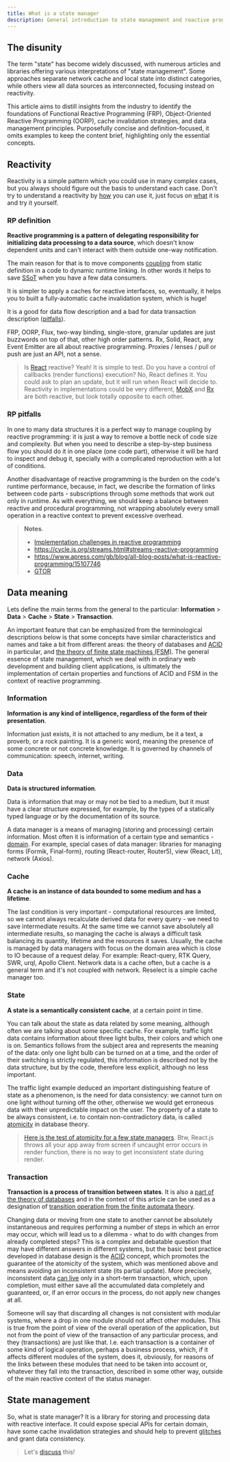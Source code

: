 ```yaml
---
title: What is a state manager
description: General introduction to state management and reactive programming
---
```


## The disunity

The term "state" has become widely discussed, with numerous articles and libraries offering various interpretations of "state management". Some approaches separate network cache and local state into distinct categories, while others view all data sources as interconnected, focusing instead on reactivity.

This article aims to distill insights from the industry to identify the foundations of Functional Reactive Programming (FRP), Object-Oriented Reactive Programming (OORP), cache invalidation strategies, and data management principles. Purposefully concise and definition-focused, it omits examples to keep the content brief, highlighting only the essential concepts.

## Reactivity

Reactivity is a simple pattern which you could use in many complex cases, but you always should figure out the basis to understand each case. Don't try to understand a reactivity by [how](https://github.com/kriskowal/gtor) you can use it, just focus on [what](#rp-definition) it is and try it yourself.

### RP definition

**Reactive programming is a pattern of delegating responsibility for initializing data processing to a data source**, which doesn't know dependent units and can't interact with them outside one-way notification.

The main reason for that is to move components [coupling](<https://en.wikipedia.org/wiki/Coupling_(computer_programming)>) from static definition in a code to dynamic runtime linking. In other words it helps to save [SSoT](https://en.wikipedia.org/wiki/Single_source_of_truth) when you have a few data consumers.

It is simpler to apply a caches for reactive interfaces, so, eventually, it helps you to built a fully-automatic cache invalidation system, which is huge!

It is a good for data flow description and a bad for data transaction description ([pitfalls](#rp-pitfalls)).

FRP, OORP, Flux, two-way binding, single-store, granular updates are just buzzwords on top of that, other high order patterns.
Rx, Solid, React, any Event Emitter are all about reactive programming.
Proxies / lenses / pull or push are just an API, not a sense.

> Is [React](https://reactjs.org) reactive? Yeah! It is simple to test. Do you have a control of callbacks (render functions) execution? No, React defines it. You could ask to plan an update, but it will run when React will decide to. Reactivity in implementations could be very different, [MobX](https://mobx.js.org) and [Rx](https://rxjs.dev) are both reactive, but look totally opposite to each other.

### RP pitfalls

In one to many data structures it is a perfect way to manage coupling by reactive programming: it is just a way to remove a bottle neck of code size and complexity. But when you need to describe a step-by-step business flow you should do it in one place (one code part), otherwise it will be hard to inspect and debug it, specially with a complicated reproduction with a lot of conditions.

Another disadvantage of reactive programming is the burden on the code's runtime performance, because, in fact, we describe the formation of links between code parts - subscriptions through some methods that work out only in runtime. As with everything, we should keep a balance between reactive and procedural programming, not wrapping absolutely every small operation in a reactive context to prevent excessive overhead.

> **Notes**.
>
> - [Implementation challenges in reactive programming](https://en.wikipedia.org/wiki/Reactive_programming#Implementation_techniques_and_challenges)
> - https://cycle.js.org/streams.html#streams-reactive-programming
> - https://www.apress.com/gb/blog/all-blog-posts/what-is-reactive-programming/15107746
> - [GTOR](https://github.com/kriskowal/gtor)

## Data meaning

Lets define the main terms from the general to the particular: **Information** > **Data** > **Cache** > **State** > **Transaction**.

An important feature that can be emphasized from the terminological descriptions below is that some concepts have similar characteristics and names and take a bit from different areas: the theory of databases and [ACID](https://ru.wikipedia.org/wiki/ACID) in particular, and [the theory of finite state machines (FSM)](https://en.wikipedia.org/wiki/Automata_theory). The general essence of state management, which we deal with in ordinary web development and building client applications, is ultimately the implementation of certain properties and functions of ACID and FSM in the context of reactive programming.

### Information

**Information is any kind of intelligence, regardless of the form of their presentation**.

Information just exists, it is not attached to any medium, be it a text, a proverb, or a rock painting. It is a generic word, meaning the presence of some concrete or not concrete knowledge. It is governed by channels of communication: speech, internet, writing.

### Data

**Data is structured information**.

Data is information that may or may not be tied to a medium, but it must have a clear structure expressed, for example, by the types of a statically typed language or by the documentation of its source.

A data manager is a means of managing (storing and processing) certain information. Most often it is information of a certain type and semantics - [domain](<https://en.wikipedia.org/wiki/Domain_(software_engineering)>). For example, special cases of data manager: libraries for managing forms (Formik, Final-form), routing (React-router, Router5), view (React, Lit), network (Axios).

### Cache

**A cache is an instance of data bounded to some medium and has a lifetime**.

The last condition is very important - computational resources are limited, so we cannot always recalculate derived data for every query - we need to save intermediate results. At the same time we cannot save absolutely all intermediate results, so managing the cache is always a difficult task balancing its quantity, lifetime and the resources it saves. Usually, the cache is managed by data managers with focus on the domain area which is close to IO because of a request delay. For example: React-query, RTK Query, SWR, urql, Apollo Client. Network data is a cache often, but a cache is a general term and it's not coupled with network. Reselect is a simple cache manager too.

### State

**A state is a semantically consistent cache**, at a certain point in time.

You can talk about the state as data related by some meaning, although often we are talking about some specific cache. For example, traffic light data contains information about three light bulbs, their colors and which one is on. Semantics follows from the subject area and represents the meaning of the data: only one light bulb can be turned on at a time, and the order of their switching is strictly regulated, this information is described not by the data structure, but by the code, therefore less explicit, although no less important.

The traffic light example deduced an important distinguishing feature of state as a phenomenon, is the need for data consistency: we cannot turn on one light without turning off the other, otherwise we would get erroneous data with their unpredictable impact on the user. The property of a state to be always consistent, i.e. to contain non-contradictory data, is called [atomicity](<https://en.wikipedia.org/wiki/Atomicity_(database_systems)>) in database theory.

> [Here is the test of atomicity for a few state managers](https://github.com/artalar/state-management-specification/blob/master/src/index.test.js). Btw, React.js throws all your app away from screen if uncaught error occurs in render function, there is no way to get inconsistent state during render.

### Transaction

**Transaction is a process of transition between states**. It is also a [part of the theory of databases](https://en.wikipedia.org/wiki/Database_transaction) and in the context of this article can be used as a designation of [transition operation from the finite automata theory](https://en.wikipedia.org/wiki/Transition_system).

Changing data or moving from one state to another cannot be absolutely instantaneous and requires performing a number of steps in which an error may occur, which will lead us to a dilemma - what to do with changes from already completed steps? This is a complex and debatable question that may have different answers in different systems, but the basic best practice developed in database design is the [ACID](https://en.wikipedia.org/wiki/ACID) concept, which promotes the guarantee of the atomicity of the system, which was mentioned above and means avoiding an inconsistent state (its partial update). More precisely, inconsistent data [can live](https://clojure.org/reference/transients) only in a short-term transaction, which, upon completion, must either save all the accumulated data completely and guaranteed, or, if an error occurs in the process, do not apply new changes at all.

Someone will say that discarding all changes is not consistent with modular systems, where a drop in one module should not affect other modules. This is true from the point of view of the overall operation of the application, but not from the point of view of the transaction of any particular process, and they (transactions) are just like that. I.e. each transaction is a container of some kind of logical operation, perhaps a business process, which, if it affects different modules of the system, does it, obviously, for reasons of the links between these modules that need to be taken into account or, whatever they fall into the transaction, described in some other way, outside of the main reactive context of the status manager.

## State management

So, what is state manager? It is a library for storing and processing data with reactive interface. It could expose special APIs for certain domain, have some cache invalidation strategies and should help to prevent [glitches](https://en.wikipedia.org/wiki/Reactive_programming#Glitches) and grant data consistency.

> Let's [discuss](https://github.com/artalar/reatom/discussions/444) this!
